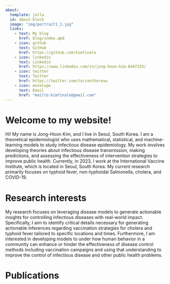 ```yaml
---
about:
  template: jolla
  id: about-block
  image: "img/portrait1_1.jpg"
  links:
    - text: My blog
      href: blog/index.qmd
    - icon: github
      text: GitHub
      href: https://github.com/kimfinale
    - icon: linkedin
      text: Linkedin
      href: https://www.linkedin.com/in/jong-hoon-kim-6447325/
    - icon: twitter
      text: Twitter
      href: https://twitter.com/tarzanthoreau
    - icon: envelope
      text: Email
      href: "mailto:kimfinale@gmail.com"  
---
```


::: {#about-block}
:::

# Welcome to my website!

Hi! My name is Jong-Hoon Kim, and I live in Seoul, South Korea. I am a theoretical epidemiologist who uses mathematical, statistical, and machine-learning models to study infectious disease epidemiology. My work involves developing theories about infectious disease transmission, making predictions, and assessing the effectiveness of intervention strategies to improve public health. Currently, in 2023, I work at the International Vaccine Institute, which is located in Seoul, South Korea. My current research primarily focuses on typhoid fever, non-typhoidal Salmonella, cholera, and COVID-19.

# Research interests

My research focuses on leveraging disease models to generate actionable insights for controlling infectious diseases with real-world impact. Specifically, I aim to identify critical details necessary for generating actionable inferences regarding vaccination strategies for cholera and typhoid fever tailored to specific locations and times. Furthermore, I am interested in developing models to under how human behavior in a community can enhance or hinder the effectiveness of disease control methods including vaccination campaigns and using that understanding to improve the control of infectious disease and other public health problems.


# Publications
